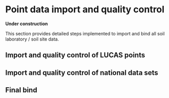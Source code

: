 # Point data import and quality control

**Under construction**

This section provides detailed steps implemented to import and bind all soil laboratory / soil site data.

## Import and quality control of LUCAS points

## Import and quality control of national data sets

## Final bind
